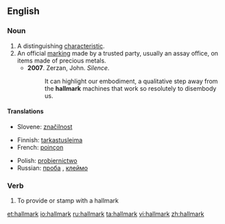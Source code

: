 ==English==

===Noun===
{{wikipedia}}
{{en-noun}}

# A distinguishing [[characteristic]].
# An official [[marking]] made by a trusted party, usually an assay office, on items made of precious metals.
#* '''2007'''.  Zerzan, John.  ''Silence''.
#*: It can highlight our embodiment, a qualitative step away from the '''hallmark''' machines that work so resolutely to disembody us.

====Translations====
{{trans-top|a distinct characteristic}}
* Slovene: [[značilnost]]
{{trans-mid}}
{{trans-bottom}}

{{trans-top|an official marking}}
* Finnish: [[tarkastusleima]]
* French: [[poinçon]] {{m}}
{{trans-mid}}
* Polish: [[probiernictwo]] {{n}}
* Russian: [[проба]] {{f}}, [[клеймо]] {{n}}
{{trans-bottom}}

===Verb===
{{en-verb}}

# To provide or stamp with a hallmark

[[et:hallmark]]
[[io:hallmark]]
[[ru:hallmark]]
[[ta:hallmark]]
[[vi:hallmark]]
[[zh:hallmark]]